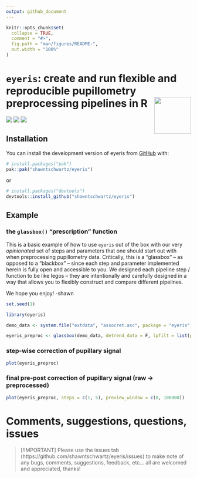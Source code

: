 ```yaml
---
output: github_document
---
```


<!-- README.md is generated from README.Rmd. Please edit that file -->

```r
knitr::opts_chunk$set(
  collapse = TRUE,
  comment = "#>",
  fig.path = "man/figures/README-",
  out.width = "100%"
)
```

# `eyeris`: create and run flexible and reproducible pupillometry preprocessing pipelines in R <img src="inst/figures/sticker.png" width="100px" align="right"/>

<!-- badges: start -->
<a href="LICENSE.md" alt="MIT License"><img src="https://badgen.net/static/license/MIT/blue?icon=github" /></a>
<a href="https://github.com/shawntschwartz/eyeris/actions/workflows/build.yml/badge.svg" alt="R Package Build Status"><img src="https://github.com/shawntschwartz/eyeris/actions/workflows/build.yml/badge.svg" /></a>
<a href="https://github.com/shawntschwartz/eyeris/actions/workflows/linter.yml/badge.svg" alt="R Package Linter Status"><img src="https://github.com/shawntschwartz/eyeris/actions/workflows/linter.yml/badge.svg" /></a>
<!-- badges: end -->

<!-- The goal of eyeris is to ... -->

## Installation

You can install the development version of eyeris from [GitHub](https://github.com/) with:

``` r
# install.packages("pak")
pak::pak("shawntschwartz/eyeris")
```

or

``` r
# install.packages("devtools")
devtools::install_github("shawntschwartz/eyeris")
```

## Example

### the `glassbox()` "prescription" function

This is a basic example of how to use `eyeris` out of the box with our very
*opinionated* set of steps and parameters that one should start out with when
preprocessing pupillometry data. Critically, this is a "glassbox" -- as opposed
to a "blackbox" -- since each step and parameter implemented herein is fully
open and accessible to you. We designed each pipeline step / function to be like
legos -- they are intentionally and carefully designed in a way that allows you
to flexibly construct and compare different pipelines.

We hope you enjoy! -shawn

```r
set.seed(1)

library(eyeris)

demo_data <- system.file("extdata", "assocret.asc", package = "eyeris")

eyeris_preproc <- glassbox(demo_data, detrend_data = F, lpfilt = list(plot_freqz = T))
```

### step-wise correction of pupillary signal

```r
plot(eyeris_preproc)
```

### final pre-post correction of pupillary signal (raw -> preprocessed)

```r
plot(eyeris_preproc, steps = c(1, 5), preview_window = c(0, 100000))
```

# Comments, suggestions, questions, issues

> [!IMPORTANT]
> Please use the issues tab (https://github.com/shawntschwartz/eyeris/issues) to make note of any bugs, comments, suggestions, feedback, etc... all are welcomed and appreciated, thanks!
